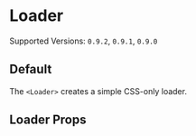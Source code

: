 

<Meta title="Elements/Loader" component={Loader} />

# Loader

Supported Versions: `0.9.2`, `0.9.1`, `0.9.0`

## Default

The `<Loader>` creates a simple CSS-only loader.

<Canvas>
  <Story name="default">
    <Loader />
  </Story>
</Canvas>

## Loader Props

<ArgsTable of={Loader} />
